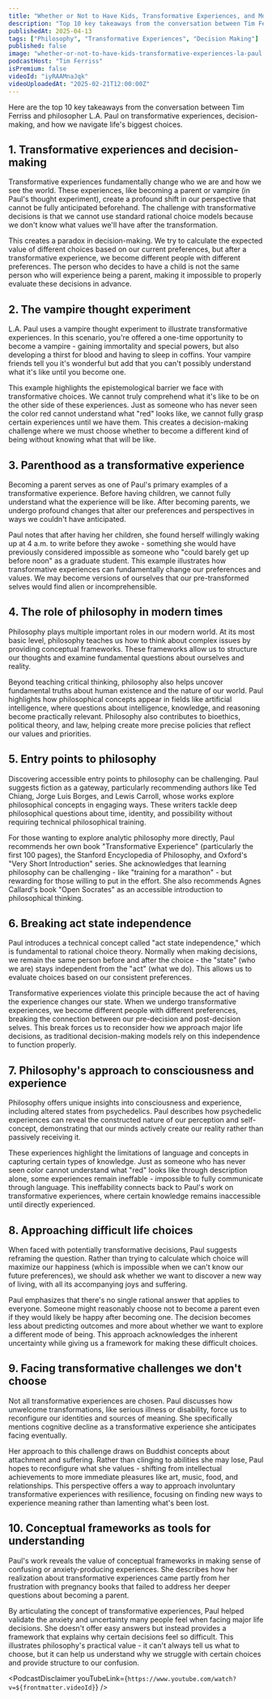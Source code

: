 ```yaml
---
title: "Whether or Not to Have Kids, Transformative Experiences, and More — L.A. Paul"
description: "Top 10 key takeaways from the conversation between Tim Ferriss and philosopher L.A. Paul on transformative experiences, decision-making, and how we navigate life's biggest choices."
publishedAt: 2025-04-13
tags: ["Philosophy", "Transformative Experiences", "Decision Making"]
published: false
image: "whether-or-not-to-have-kids-transformative-experiences-la-paul.jpg"
podcastHost: "Tim Ferriss"
isPremium: false
videoId: "iyRAAMnaJqk"
videoUploadedAt: "2025-02-21T12:00:00Z"
---
```



<PodcastSummaryPageLayout frontmatter={frontmatter}>
Here are the top 10 key takeaways from the conversation between Tim Ferriss and philosopher L.A. Paul on transformative experiences, decision-making, and how we navigate life's biggest choices.

## 1. Transformative experiences and decision-making

Transformative experiences fundamentally change who we are and how we see the world. These experiences, like becoming a parent or vampire (in Paul's thought experiment), create a profound shift in our perspective that cannot be fully anticipated beforehand. The challenge with transformative decisions is that we cannot use standard rational choice models because we don't know what values we'll have after the transformation.

This creates a paradox in decision-making. We try to calculate the expected value of different choices based on our current preferences, but after a transformative experience, we become different people with different preferences. The person who decides to have a child is not the same person who will experience being a parent, making it impossible to properly evaluate these decisions in advance.

## 2. The vampire thought experiment

L.A. Paul uses a vampire thought experiment to illustrate transformative experiences. In this scenario, you're offered a one-time opportunity to become a vampire - gaining immortality and special powers, but also developing a thirst for blood and having to sleep in coffins. Your vampire friends tell you it's wonderful but add that you can't possibly understand what it's like until you become one.

This example highlights the epistemological barrier we face with transformative choices. We cannot truly comprehend what it's like to be on the other side of these experiences. Just as someone who has never seen the color red cannot understand what "red" looks like, we cannot fully grasp certain experiences until we have them. This creates a decision-making challenge where we must choose whether to become a different kind of being without knowing what that will be like.

## 3. Parenthood as a transformative experience

Becoming a parent serves as one of Paul's primary examples of a transformative experience. Before having children, we cannot fully understand what the experience will be like. After becoming parents, we undergo profound changes that alter our preferences and perspectives in ways we couldn't have anticipated.

Paul notes that after having her children, she found herself willingly waking up at 4 a.m. to write before they awoke - something she would have previously considered impossible as someone who "could barely get up before noon" as a graduate student. This example illustrates how transformative experiences can fundamentally change our preferences and values. We may become versions of ourselves that our pre-transformed selves would find alien or incomprehensible.

## 4. The role of philosophy in modern times

Philosophy plays multiple important roles in our modern world. At its most basic level, philosophy teaches us how to think about complex issues by providing conceptual frameworks. These frameworks allow us to structure our thoughts and examine fundamental questions about ourselves and reality.

Beyond teaching critical thinking, philosophy also helps uncover fundamental truths about human existence and the nature of our world. Paul highlights how philosophical concepts appear in fields like artificial intelligence, where questions about intelligence, knowledge, and reasoning become practically relevant. Philosophy also contributes to bioethics, political theory, and law, helping create more precise policies that reflect our values and priorities.

## 5. Entry points to philosophy

Discovering accessible entry points to philosophy can be challenging. Paul suggests fiction as a gateway, particularly recommending authors like Ted Chiang, Jorge Luis Borges, and Lewis Carroll, whose works explore philosophical concepts in engaging ways. These writers tackle deep philosophical questions about time, identity, and possibility without requiring technical philosophical training.

For those wanting to explore analytic philosophy more directly, Paul recommends her own book "Transformative Experience" (particularly the first 100 pages), the Stanford Encyclopedia of Philosophy, and Oxford's "Very Short Introduction" series. She acknowledges that learning philosophy can be challenging - like "training for a marathon" - but rewarding for those willing to put in the effort. She also recommends Agnes Callard's book "Open Socrates" as an accessible introduction to philosophical thinking.

## 6. Breaking act state independence

Paul introduces a technical concept called "act state independence," which is fundamental to rational choice theory. Normally when making decisions, we remain the same person before and after the choice - the "state" (who we are) stays independent from the "act" (what we do). This allows us to evaluate choices based on our consistent preferences.

Transformative experiences violate this principle because the act of having the experience changes our state. When we undergo transformative experiences, we become different people with different preferences, breaking the connection between our pre-decision and post-decision selves. This break forces us to reconsider how we approach major life decisions, as traditional decision-making models rely on this independence to function properly.

## 7. Philosophy's approach to consciousness and experience

Philosophy offers unique insights into consciousness and experience, including altered states from psychedelics. Paul describes how psychedelic experiences can reveal the constructed nature of our perception and self-concept, demonstrating that our minds actively create our reality rather than passively receiving it.

These experiences highlight the limitations of language and concepts in capturing certain types of knowledge. Just as someone who has never seen color cannot understand what "red" looks like through description alone, some experiences remain ineffable - impossible to fully communicate through language. This ineffability connects back to Paul's work on transformative experiences, where certain knowledge remains inaccessible until directly experienced.

## 8. Approaching difficult life choices

When faced with potentially transformative decisions, Paul suggests reframing the question. Rather than trying to calculate which choice will maximize our happiness (which is impossible when we can't know our future preferences), we should ask whether we want to discover a new way of living, with all its accompanying joys and suffering.

Paul emphasizes that there's no single rational answer that applies to everyone. Someone might reasonably choose not to become a parent even if they would likely be happy after becoming one. The decision becomes less about predicting outcomes and more about whether we want to explore a different mode of being. This approach acknowledges the inherent uncertainty while giving us a framework for making these difficult choices.

## 9. Facing transformative challenges we don't choose

Not all transformative experiences are chosen. Paul discusses how unwelcome transformations, like serious illness or disability, force us to reconfigure our identities and sources of meaning. She specifically mentions cognitive decline as a transformative experience she anticipates facing eventually.

Her approach to this challenge draws on Buddhist concepts about attachment and suffering. Rather than clinging to abilities she may lose, Paul hopes to reconfigure what she values - shifting from intellectual achievements to more immediate pleasures like art, music, food, and relationships. This perspective offers a way to approach involuntary transformative experiences with resilience, focusing on finding new ways to experience meaning rather than lamenting what's been lost.

## 10. Conceptual frameworks as tools for understanding

Paul's work reveals the value of conceptual frameworks in making sense of confusing or anxiety-producing experiences. She describes how her realization about transformative experiences came partly from her frustration with pregnancy books that failed to address her deeper questions about becoming a parent.

By articulating the concept of transformative experiences, Paul helped validate the anxiety and uncertainty many people feel when facing major life decisions. She doesn't offer easy answers but instead provides a framework that explains why certain decisions feel so difficult. This illustrates philosophy's practical value - it can't always tell us what to choose, but it can help us understand why we struggle with certain choices and provide structure to our confusion.

<PodcastDisclaimer
  youTubeLink={`https://www.youtube.com/watch?v=${frontmatter.videoId}`}
/>

</PodcastSummaryPageLayout>
